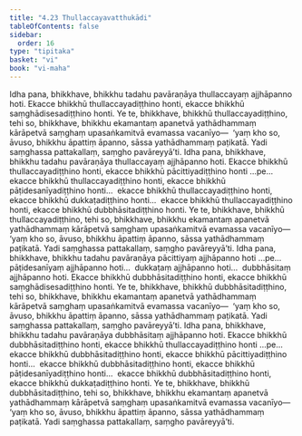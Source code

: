 ```yaml
---
title: "4.23 Thullaccayavatthukādi"
tableOfContents: false
sidebar:
  order: 16
type: "tipitaka"
basket: "vi"
book: "vi-maha"
---
```



<DynamicBreadcrumb />

<Division number="238" book="vi-maha">

<Paragraph number="1098" book="vi-maha">
Idha pana, bhikkhave, bhikkhu tadahu pavāraṇāya thullaccayaṃ ajjhāpanno hoti. Ekacce bhikkhū thullaccayadiṭṭhino honti, ekacce bhikkhū saṃghādisesadiṭṭhino honti. Ye te, bhikkhave, bhikkhū thullaccayadiṭṭhino, tehi so, bhikkhave, bhikkhu ekamantaṃ apanetvā yathādhammaṃ kārāpetvā saṃghaṃ upasaṅkamitvā evamassa vacanīyo—  ‘yaṃ kho so, āvuso, bhikkhu āpattiṃ āpanno, sāssa yathādhammaṃ paṭikatā. Yadi saṃghassa pattakallaṃ, saṃgho pavāreyyā’ti.
</Paragraph>

<Paragraph number="1099" book="vi-maha">
Idha pana, bhikkhave, bhikkhu tadahu pavāraṇāya thullaccayaṃ ajjhāpanno hoti. Ekacce bhikkhū thullaccayadiṭṭhino honti, ekacce bhikkhū pācittiyadiṭṭhino honti …pe…  ekacce bhikkhū thullaccayadiṭṭhino honti, ekacce bhikkhū pāṭidesanīyadiṭṭhino honti…  ekacce bhikkhū thullaccayadiṭṭhino honti, ekacce bhikkhū dukkaṭadiṭṭhino honti…  ekacce bhikkhū thullaccayadiṭṭhino honti, ekacce bhikkhū dubbhāsitadiṭṭhino honti. Ye te, bhikkhave, bhikkhū thullaccayadiṭṭhino, tehi so, bhikkhave, bhikkhu ekamantaṃ apanetvā yathādhammaṃ kārāpetvā saṃghaṃ upasaṅkamitvā evamassa vacanīyo—  ‘yaṃ kho so, āvuso, bhikkhu āpattiṃ āpanno, sāssa yathādhammaṃ paṭikatā. Yadi saṃghassa pattakallaṃ, saṃgho pavāreyyā’ti.
</Paragraph>

<Paragraph number="1100" book="vi-maha">
Idha pana, bhikkhave, bhikkhu tadahu pavāraṇāya pācittiyaṃ ajjhāpanno hoti …pe…  pāṭidesanīyaṃ ajjhāpanno hoti…  dukkaṭaṃ ajjhāpanno hoti…  dubbhāsitaṃ ajjhāpanno hoti. Ekacce bhikkhū dubbhāsitadiṭṭhino honti, ekacce bhikkhū saṃghādisesadiṭṭhino honti. Ye te, bhikkhave, bhikkhū dubbhāsitadiṭṭhino, tehi so, bhikkhave, bhikkhu ekamantaṃ apanetvā yathādhammaṃ kārāpetvā saṃghaṃ upasaṅkamitvā evamassa vacanīyo—  ‘yaṃ kho so, āvuso, bhikkhu āpattiṃ āpanno, sāssa yathādhammaṃ paṭikatā. Yadi saṃghassa pattakallaṃ, saṃgho pavāreyyā’ti.
</Paragraph>

<Paragraph number="1101" book="vi-maha">
Idha pana, bhikkhave, bhikkhu tadahu pavāraṇāya dubbhāsitaṃ ajjhāpanno hoti. Ekacce bhikkhū dubbhāsitadiṭṭhino honti, ekacce bhikkhū thullaccayadiṭṭhino honti …pe…  ekacce bhikkhū dubbhāsitadiṭṭhino honti, ekacce bhikkhū pācittiyadiṭṭhino honti…  ekacce bhikkhū dubbhāsitadiṭṭhino honti, ekacce bhikkhū pāṭidesanīyadiṭṭhino honti…  ekacce bhikkhū dubbhāsitadiṭṭhino honti, ekacce bhikkhū dukkaṭadiṭṭhino honti. Ye te, bhikkhave, bhikkhū dubbhāsitadiṭṭhino, tehi so, bhikkhave, bhikkhu ekamantaṃ apanetvā yathādhammaṃ kārāpetvā saṃghaṃ upasaṅkamitvā evamassa vacanīyo—  ‘yaṃ kho so, āvuso, bhikkhu āpattiṃ āpanno, sāssa yathādhammaṃ paṭikatā. Yadi saṃghassa pattakallaṃ, saṃgho pavāreyyā’ti.
</Paragraph>
</Division>
